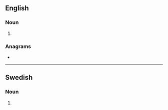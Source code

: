 ==English==

===Noun===
{{head|en|noun form}}

# {{plural of|en|donator}}

===Anagrams===
* {{anagrams|en|a=adnoorst|odorants|tandoors|tornados}}

----

==Swedish==

===Noun===
{{head|sv|noun form}}

# {{sv-noun-form-indef-gen|donator}}